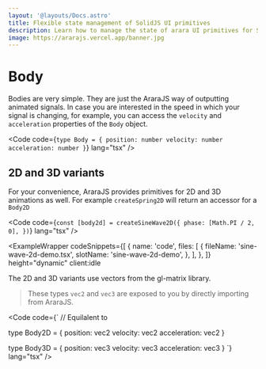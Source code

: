 ```yaml
---
layout: '@layouts/Docs.astro'
title: Flexible state management of SolidJS UI primitives
description: Learn how to manage the state of arara UI primitives for SolidJS.
image: https://ararajs.vercel.app/banner.jpg
---
```



# Body

Bodies are very simple. They are just the AraraJS way of outputting animated signals. In case you are interested in the speed in which your signal is changing, for example, you can access the `velocity` and `acceleration` properties of the `Body` object.

<Code
  code={`
type Body = {
    position: number
    velocity: number
    acceleration: number
}
`}
  lang="tsx"
/>

## 2D and 3D variants

For your convenience, AraraJS provides primitives for 2D and 3D animations as well. For example `createSpring2D` will return an accessor for a `Body2D`

<Code
  code={`
  const [body2d] = createSineWave2D({
    phase: [Math.PI / 2, 0],
  })
`}
  lang="tsx"
/>

<ExampleWrapper
  codeSnippets={[
    {
      name: 'code',
      files: [
        {
          fileName: 'sine-wave-2d-demo.tsx',
          slotName: 'sine-wave-2d-demo',
        },
      ],
    },
  ]}
  height="dynamic"
  client:idle
>
  <SineWave2DDemo client:load />
  <RawCode slot="sine-wave-2d-demo" code={RawSineWave2DDemo} lang="tsx" />
</ExampleWrapper>

The 2D and 3D variants use vectors from the <Link href="https://glmatrix.net/" newTab>gl-matrix</Link> library.
> These types `vec2` and `vec3` are exposed to you by directly importing from AraraJS.

<Code
  code={`
// Equilalent to


type Body2D = {
    position: vec2
    velocity: vec2
    acceleration: vec2
}

type Body3D = {
    position: vec3
    velocity: vec3
    acceleration: vec3
}
`}
  lang="tsx"
/>